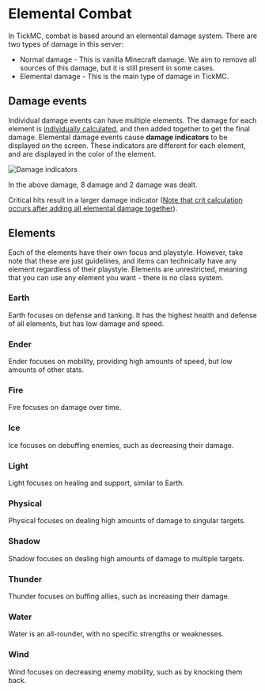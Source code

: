 # Elemental Combat

In TickMC, combat is based around an elemental damage system. There are two types of damage in this server:

- Normal damage - This is vanilla Minecraft damage. We aim to remove all sources of this damage, but it is still present in some cases.
- Elemental damage - This is the main type of damage in TickMC.

## Damage events

Individual damage events can have multiple elements. The damage for each element is [individually calculated](/docs/Combat/damage-formula), and then added together to get the final damage.
Elemental damage events cause **damage indicators** to be displayed on the screen. These indicators are different for each element, and are displayed in the color of the element.

![Damage indicators](/img/Combat/damage-indicators.png)

In the above damage, 8 <CombatElement element="earth" /> damage and 2 <CombatElement element="ice" /> damage was dealt.

Critical hits result in a larger damage indicator ([Note that crit calculation occurs after adding all elemental damage together](/docs/Combat/damage-formula)).

## Elements

Each of the elements have their own focus and playstyle. However, take note that these are just guidelines, and items can technically have any element regardless of their playstyle.
Elements are unrestricted, meaning that you can use any element you want - there is no class system.

### Earth

Earth focuses on defense and tanking. It has the highest health and defense of all elements, but has low damage and speed.

### Ender

Ender focuses on mobility, providing high amounts of speed, but low amounts of other stats.

### Fire

Fire focuses on damage over time.

### Ice

Ice focuses on debuffing enemies, such as decreasing their damage.

### Light

Light focuses on healing and support, similar to Earth.

### Physical

Physical focuses on dealing high amounts of damage to singular targets.

### Shadow

Shadow focuses on dealing high amounts of damage to multiple targets.

### Thunder

Thunder focuses on buffing allies, such as increasing their damage.

### Water

Water is an all-rounder, with no specific strengths or weaknesses.

### Wind

Wind focuses on decreasing enemy mobility, such as by knocking them back.
